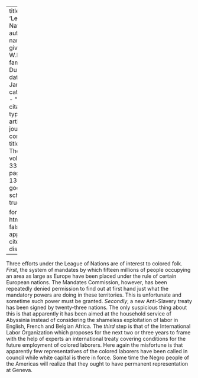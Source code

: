 
---
title: 'League of Nations'
author:
  - name:
      given: W.E.B.
      family: Du Bois
date: Jan. 1927
categories: 
  - ""
citation: 
  type: article-journal
  container-title: The Crisis
  volume: 33
  issue: 3
  page: 130-131
google-scholar: true

format:
  html:
    toc: false
    appendix-cite-as: display
---


Three efforts under the League of Nations are of interest to colored folk. *First*, the system of mandates by which fifteen millions of people occupying an area as large as Europe have been placed under the rule of certain European nations. The Mandates Commission, however, has been repeatedly denied permission to find out at first hand just what the mandatory powers are doing in these territories. This is unfortunate and sometime such power must be granted. *Secondly*, a new Anti-Slavery treaty has been signed by twenty-three nations. The only suspicious thing about this is that apparently it has been aimed at the household service of Abyssinia instead of considering the shameless exploitation of labor in English, French and Belgian Africa. The *third* step is that of the International Labor Organization which proposes for the next two or three years to frame with the help of experts an international treaty covering conditions for the future employment of colored laborers. Here again the misfortune is that apparently few representatives of the colored laborers have been called in council while white capital is there in force. Some time the Negro people of the Americas will realize that they ought to have permanent representation at Geneva. 


